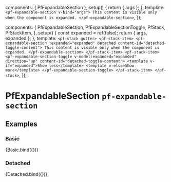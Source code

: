 

  components: { PfExpandableSection },
  setup() {
    return { args };
  },
  template: `
    <pf-expandable-section v-bind="args">
      This content is visible only when the component is expanded.
    </pf-expandable-section>
  `,
});

  components: {
    PfExpandableSection,
    PfExpandableSectionToggle,
    PfStack,
    PfStackItem,
  },
  setup() {
    const expanded = ref(false);
    return { args, expanded };
  },
  template: `
    <pf-stack gutter>
      <pf-stack-item>
        <pf-expandable-section :expanded="expanded" detached content-id="detached-toggle-content">
          This content is visible only when the component is expanded.
        </pf-expandable-section>
      </pf-stack-item>
      <pf-stack-item>
        <pf-expandable-section-toggle v-model:expanded="expanded" direction="up" content-id="detached-toggle-content">
          <template v-if="expanded">Show less</template>
          <template v-else>Show more</template>
        </pf-expandable-section-toggle>
      </pf-stack-item>
    </pf-stack>
  `,
});


<Meta title="Components/Expandable Section" component={PfExpandableSection} subcomponents={{PfExpandableSectionToggle}} />

# PfExpandableSection `pf-expandable-section`

## Examples

### Basic

<Canvas withSource="open">
  <Story name="Basic" args={{
    expanded: undefined,
    toggleTextExpanded: 'Show less',
    toggleTextCollapsed: 'Show more',
  }}>
    {Basic.bind({})}
  </Story>
</Canvas>

<ArgsTable story="Basic" />

### Detached

<Canvas withSource="open">
  <Story name="Detached" args={{
    expanded: undefined,
    toggleTextExpanded: 'Show less',
    toggleTextCollapsed: 'Show more',
  }}>
    {Detached.bind({})}
  </Story>
</Canvas>
